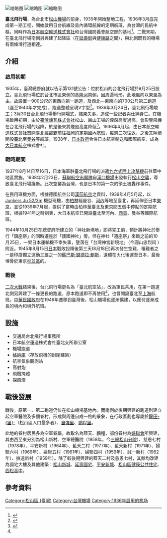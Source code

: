 {{About|松山機場的前身|位於台北市的國際機場|臺北松山機場}}
[[File:台北飛行場平面位置圖.jpg|缩略图]]
[[File:台北飛行場事務所.jpg|缩略图]]
[[File:台北飛行場格納庫.jpg|缩略图]]

'''臺北飛行場'''，為台北市[[臺北松山機場|松山機場]]的前身，1935年開始整地工程，1936年3月底完成第一期工程，開始啟用日台航線及島內循環航線的定期航班，為台灣的民航中樞，同時作為[[日本航空輸送株式會社|日本航空輸送株式會社]]和台灣國防義會航空部的基地<ref>{{Cite web|url=http://stfb.ntl.edu.tw/cgi-bin/gs32/gsweb.cgi?o=dbook&s=id=%22jpli2010-bk-sxt_0747_123_1940%22.&searchmode=basic|title=臺北市政二十年史|accessdate=|author=臺北市役所|date=1940-09-28|publisher=}}</ref>。二戰末期，在臺北飛行場南側另興建了起降區（在[[延壽街|延壽街]]與[[健康路|健康路]]之間），與北側既有的機場有兩條滑行道相連。

== 介紹 ==

=== 啟用初期 ===
1935年，臺灣總督府就以告示第131號公告：位於松山的台北飛行場於9月25日設立。臺北飛行場位於台北市區東側的[[基隆河|基隆河]]南側，因周邊地形，此地風向以東風為主。故設置一900公尺的東西向第一跑道，及西北—東南向的700公尺第二跑道（遲至1940年才完成），跑道整體呈現V字型<ref name=":0">{{Cite web|url=http://www.geog.ntu.edu.tw/en/journal/allvolumes/journal41-60-en/details/11/89/volume-41~60-how-did-wind-affect-the-urban-street-patterns-a-case-study-of-the-impact-from-the-taipei-airfield-during-the-war-world-ii?contentbuilder_download_file=9d5bd9bb04ac2ea08533b056e46bf46600dd683b|title=風在城市街道紋理中的歷史刻痕|accessdate=|author=洪致文|date=2010|publisher=地理學報}}</ref>。1936年3月24日，臺北飛行場竣工；3月30日台北飛行場舉行開場式，結果失事，造成一些記者與仕紳身亡。在機場啟用初期，由於[[臺灣煉瓦株式會社|臺灣煉瓦株式會社]]松山、圓山工場的煙囪高度過高，會影響飛機在台北飛行場的起降，於是後來將煙囪高度降低<ref>{{Cite web|url=http://stfb.ntl.edu.tw/cgi-bin/gs32/gsweb.cgi?o=dbook&s=id=%22jpli2012-bk-sxt_0779_40_1939%22.&searchmode=basic|title=臺灣航空發達史|accessdate=|author=大竹文輔|date=1939-10-27|publisher=臺灣國防義會航空部}}</ref>。1936年4月起，由日本航空輸送株式會社首開臺北經[[那霸機場|那霸]]前往[[福岡機場|福岡]]的定期國內航班，每週三次往返，之後又陸續開設臺北至[[廊曼國際機場|曼谷]]等航班。1938年，[[日本政府|日本政府]]合併日本航空輸送和國際航空，成為[[大日本航空|大日本航空]]株式會社。

=== 戰時期間 ===
1937年8月14日至16日，日本海軍駐臺北飛行場的{{link-jp|鹿屋海軍航空隊|鹿屋海軍航空隊}}派遣[[九六式陸上攻擊機|九六式陸上攻擊機]]前往華中地區實施{{link-jp|跨海轟炸|渡洋爆撃}}。1938年2月23日，[[蘇聯航空志願隊|蘇聯航空志願隊]]自[[武汉机场|漢口機場]]出發執行[[松山空襲|松山空襲]]，導致臺北飛行場癱瘓。此次空襲為台灣，也是日本的第一次的領土被轟炸事件。

在民用班機方面，根據德國航空公司[[德國漢莎航空|漢莎航空]]之資料，1939年4月5月起，以 [[Ju_52運輸機|Junkers Ju 52/3m]] 機型班機，由[[柏林-泰格尔奥托·利林塔尔机场|柏林]]經曼谷、[[內排國際機場|河內]]等地至臺北，再延伸至日本[[東京國際機場|東京]]，並從1939年7月起，提供了當時由柏林至臺北及東京間五個中停點的定期航班，根據1941年之時刻表，大日本航空已開設臺北至河內、[[新山一國際機場|西貢]]、曼谷等國際航班。

1944年10月25日在總督府所建立的「神社新境地」即將完工前，預計將神社於舉行「鎮座祭」的同時遷座於「護國神社」旁。但在神社「遷座祭」來臨之前的10月25日，一架日本運輸機不幸失事，墬落在「台灣神宮新境地」（今圓山忠烈祠 ）附近。1945年8月15日[[日本|日本]]戰敗投降後第三天(8月18日)再次發生空難，罹難者之一是印度獨立運動三雄之一的[[苏巴斯·钱德拉·鲍斯|蘇巴斯·錢德拉·鮑斯]]，遺體在火化後運至日本，最後埋骨於東京[[杉並區|杉並區]]的{{link-jp|蓮光寺|蓮光寺_(杉並区)}}。

=== 戰後 ===
[[二次大戰|二次大戰]]結束後，台北飛行場更名為「臺北航空站」，改為軍民共用，在第一跑道北側另興建了一條更長的跑道，原本跑道即不再使用<ref name=":0" />，也曾開設臺北至[[上海虹橋國際機場|上海]]航班。[[中華民國政府|中華民國政府]]在1949年遷移到臺灣後，松山機場也逐漸擴建，以應付逐漸成長的境內和境外航班。

== 設施 ==

* 交通局台北飛行場事務所
* 日本航空運送株式會社臺北支所辦公室
* 機場跑道
* [[飞机库|格納庫]]（存放飛機的封閉建築）
* 航空氣象觀測站
* 高射炮
* 飛機掩體
* 探照燈

== 戰後發展 ==
戰後，原第一、第二跑道仍位在松山機場基地內。而南側於後期興建的跑道則建立起空軍醫院及多個眷村，形成與周邊自成一格的景象，在行政區劃也專屬於[[龍田里|龍田-{里}-]]（松山區人口最多者）、[[自強里_(臺北市)|自強里]]、[[鵬程里|鵬程里]]。

此地的眷村居民多為空軍眷屬，故取名為藍天、鵬程，部份眷村為[[中華民國婦女聯合會|婦聯會]]所興建，其由西至東分別為松山新村、空軍總醫院（1958年，今[[三軍總醫院松山分院|三總松山分院]]）、慈恩七村（1978年）、平安新村（1964年）、藍天二村（1977年）、藍天新村（1971年）、婦聯六村（1969年）、婦聯五村（1961年）、婦聯四村（1959年）、誠一新村（1962年）、撫遠新村（1959年）。除了較後期興建的藍天二村及慈恩七村，其餘均改建為國宅大樓及其他建築：[[松山新城_(臺北市)|松山新城]]、[[延壽國宅|延壽國宅]]、[[平安新城|平安新城]]、[[松山區健康公共住宅|松山區健康公共住宅]]、[[西松高中|西松高中]]。

== 參考資料 ==
<references />
{{臺灣總督府交通局}}
[[Category:松山區_(臺灣)|Category:松山區 (臺灣)]]
[[Category:台灣機場|Category:台灣機場]]
[[Category:1936年启用的机场|Category:1936年启用的机场]]